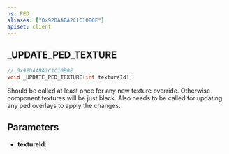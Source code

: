 ```yaml
---
ns: PED
aliases: ["0x92DAABA2C1C10B0E"]
apiset: client
---
```

## _UPDATE_PED_TEXTURE

```c
// 0x92DAABA2C1C10B0E
void _UPDATE_PED_TEXTURE(int textureId);
```

Should be called at least once for any new texture override.
Otherwise component textures will be just black.
Also needs to be called for updating any ped overlays to apply the changes.

## Parameters
* **textureId**: